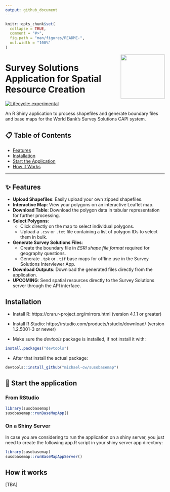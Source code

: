 ```yaml
---
output: github_document
---
```


<!-- README.md is generated from README.Rmd. Please edit that file -->

```r
knitr::opts_chunk$set(
  collapse = TRUE,
  comment = "#>",
  fig.path = "man/figures/README-",
  out.width = "100%"
)
```


<a href='https://docs.mysurvey.solutions/'>
    <img src="man/figures/susospatial.png" align="right" height="139"
    style="float:right; height:139px;"/></a>

# Survey Solutions Application for Spatial Resource Creation

<!-- badges: start -->
[![Lifecycle: experimental](https://img.shields.io/badge/lifecycle-experimental-orange.svg)](https://lifecycle.r-lib.org/articles/stages.html#experimental)
<!-- badges: end -->

<div align="justify">

 An R Shiny application to process shapefiles and generate boundary files and base maps for the World Bank's Survey Solutions CAPI system.

## 📋 Table of Contents

- [Features](#-features)
- [Installation](#-installation)
- [Start the Application](#-start-the-application)
- [How it Works](#-how-it-works)

---

## ✨ Features

* **Upload Shapefiles**: Easily upload your own zipped shapefiles.
* **Interactive Map**: View your polygons on an interactive Leaflet map.
* **Download Table**: Download the polygon data in tabular representation for further processing.
* **Select Polygons**:
    * Click directly on the map to select individual polygons.
    * Upload a `.csv` or `.txt` file containing a list of polygon IDs to select them in bulk.
* **Generate Survey Solutions Files**:
    * Create the boundary file in *ESRI shape file format* required for geography questions.
    * Generate `.tpk` or `.tif` base maps for offline use in the Survey Solutions Interviewer App.
* **Download Outputs**: Download the generated files directly from the application.
* **UPCOMING**: Send spatial resources directly to the Survey Solutions server through the API interface.











## Installation

* Install R: https://cran.r-project.org/mirrors.html (version 4.1.1 or greater)

* Install R Studio: https://rstudio.com/products/rstudio/download/ (version 1.2.5001-3 or newer)

* Make sure the *devtools* package is installed, if not install it with:

```r
install.packages("devtools")

```


* After that install the actual package:

```r
devtools::install_github("michael-cw/susobasemap")

```

## 🚀 Start the application 

### From RStudio

```r
library(susobasemap)
susobasemap::runBaseMapApp()

```


### On a Shiny Server

In case you are considering to run the application on a shiny server, you just need to create the following app.R script in your shiny server app directory:

```r
library(susobasemap)
susobasemap::runBaseMapAppServer()

```


## How it works

[TBA]



</div>
